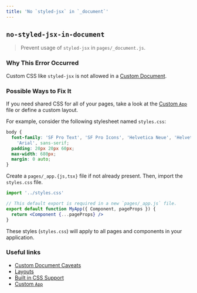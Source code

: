 ```yaml
---
title: 'No `styled-jsx` in `_document`'
---
```


## `no-styled-jsx-in-document`

> Prevent usage of `styled-jsx` in `pages/_document.js`.

### Why This Error Occurred

Custom CSS like `styled-jsx` is not allowed in a [Custom Document](/docs/advanced-features/custom-document).

### Possible Ways to Fix It

If you need shared CSS for all of your pages, take a look at the [Custom `App`](/docs/advanced-features/custom-app) file or define a custom layout.

For example, consider the following stylesheet named `styles.css`:

```css filename="styles.css"
body {
  font-family: 'SF Pro Text', 'SF Pro Icons', 'Helvetica Neue', 'Helvetica',
    'Arial', sans-serif;
  padding: 20px 20px 60px;
  max-width: 680px;
  margin: 0 auto;
}
```

Create a `pages/_app.{js,tsx}` file if not already present. Then, import the `styles.css` file.

```jsx filename="pages/_app.js"
import '../styles.css'

// This default export is required in a new `pages/_app.js` file.
export default function MyApp({ Component, pageProps }) {
  return <Component {...pageProps} />
}
```

These styles (`styles.css`) will apply to all pages and components in your application.

### Useful links

- [Custom Document Caveats](/docs/advanced-features/custom-document#caveats)
- [Layouts](/docs/basic-features/layouts)
- [Built in CSS Support](/docs/basic-features/built-in-css-support)
- [Custom `App`](/docs/advanced-features/custom-app)
